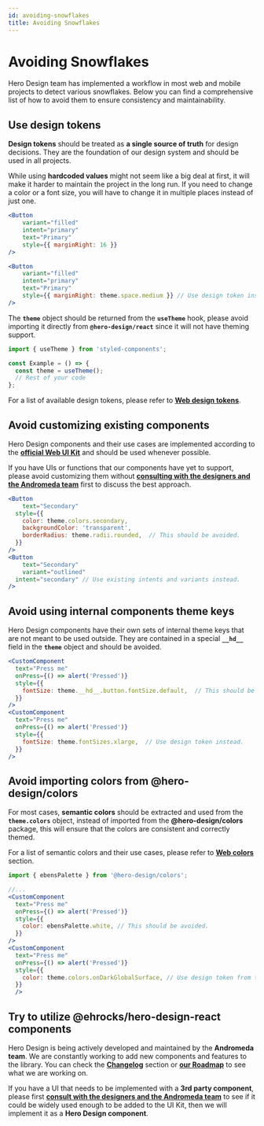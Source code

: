 ```yaml
---
id: avoiding-snowflakes
title: Avoiding Snowflakes
---
```


# Avoiding Snowflakes

Hero Design team has implemented a workflow in most web and mobile projects to detect various snowflakes. Below you can find a comprehensive list of how to avoid them to ensure consistency and maintainability.

## Use design tokens

**Design tokens** should be treated as **a single source of truth** for design decisions. They are the foundation of our design system and should be used in all projects.

While using **hardcoded values** might not seem like a big deal at first, it will make it harder to maintain the project in the long run. If you need to change a color or a font size, you will have to change it in multiple places instead of just one.

```jsx {5,12} showLineNumbers
<Button
    variant="filled"
    intent="primary"
    text="Primary"
    style={{ marginRight: 16 }}
/>

<Button
    variant="filled"
    intent="primary"
    text="Primary"
    style={{ marginRight: theme.space.medium }} // Use design token instead.
/>
```

The **`theme`** object should be returned from the **`useTheme`** hook, please avoid importing it directly from **`@hero-design/react`** since it will not have theming support.

```jsx {4} showLineNumbers
import { useTheme } from 'styled-components';

const Example = () => {
  const theme = useTheme();
  // Rest of your code
};
```

For a list of available design tokens, please refer to [**Web design tokens**](/web/web-design-tokens).

## Avoid customizing existing components

Hero Design components and their use cases are implemented according to the [**official Web UI Kit**](<https://www.figma.com/file/YKhWvtDlIAbAhdILeTu9FP/Hero-Design-UI-Kit-1.1-(Brand-update-CURRENT)?type=design&node-id=1090-14597&mode=design&t=HyO9CnSz2GmY5n1j-4>) and should be used whenever possible.

If you have UIs or functions that our components have yet to support, please avoid customizing them without [**consulting with the designers and the Andromeda team**](https://employmenthero.slack.com/archives/CHWMT4F44) first to discuss the best approach.

```jsx {4-6,11-12} showLineNumbers
<Button
    text="Secondary"
  style={{
    color: theme.colors.secondary,
    backgroundColor: 'transparent',
    borderRadius: theme.radii.rounded,  // This should be avoided.
  }}
/>
<Button
    text="Secondary"
    variant="outlined"
  intent="secondary" // Use existing intents and variants instead.
/>
```

## Avoid using internal components theme keys

Hero Design components have their own sets of internal theme keys that are not meant to be used outside. They are contained in a special **`__hd__`** field in the **`theme`** object and should be avoided.

```jsx {5,12} showLineNumbers
<CustomComponent
  text="Press me"
  onPress={() => alert('Pressed')}
  style={{
    fontSize: theme.__hd__.button.fontSize.default,  // This should be avoided.
  }}
/>
<CustomComponent
  text="Press me"
  onPress={() => alert('Pressed')}
  style={{
    fontSize: theme.fontSizes.xlarge,  // Use design token instead.
  }}
/>
```

## Avoid importing colors from @hero-design/colors

For most cases, **semantic colors** should be extracted and used from the **`theme.colors`** object, instead of imported from the **@hero-design/colors** package, this will ensure that the colors are consistent and correctly themed.

For a list of semantic colors and their use cases, please refer to [**Web colors**](/web/Guidelines/colors#semantic) section.

```jsx {8,15} showLineNumbers
import { ebensPalette } from '@hero-design/colors';

//...
<CustomComponent
  text="Press me"
  onPress={() => alert('Pressed')}
  style={{
    color: ebensPalette.white, // This should be avoided.
  }}
/>
<CustomComponent
  text="Press me"
  onPress={() => alert('Pressed')}
  style={{
    color: theme.colors.onDarkGlobalSurface, // Use design token from theme instead.
  }}
  />
```

## Try to utilize @ehrocks/hero-design-react components

Hero Design is being actively developed and maintained by the **Andromeda team**. We are constantly working to add new components and features to the library. You can check the [**Changelog**](/changelog/web) section or [**our Roadmap**](https://employmenthero.atlassian.net/wikiOverview) to see what we are working on.

If you have a UI that needs to be implemented with a **3rd party component**, please first [**consult with the designers and the Andromeda team**](https://employmenthero.slack.com/archives/CHWMT4F44) to see if it could be widely used enough to be added to the UI Kit, then we will implement it as a **Hero Design component**.
